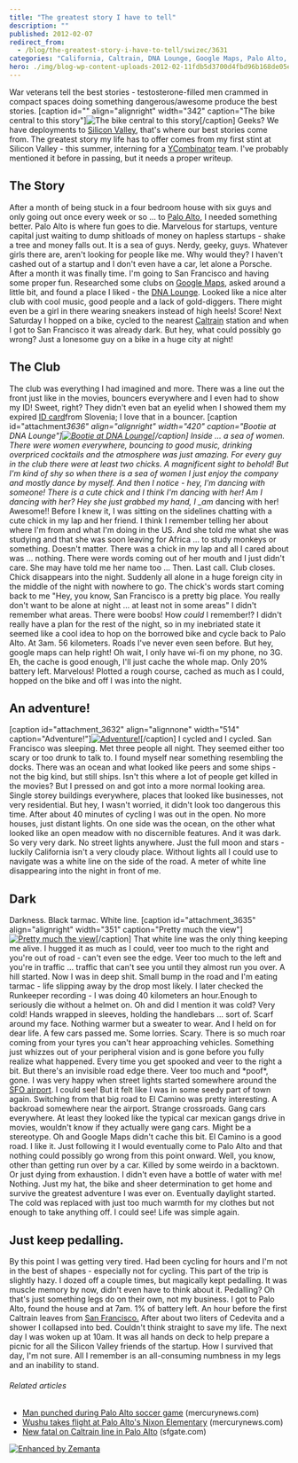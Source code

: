 ```yaml
---
title: "The greatest story I have to tell"
description: ""
published: 2012-02-07
redirect_from:
  - /blog/the-greatest-story-i-have-to-tell/swizec/3631
categories: "California, Caltrain, DNA Lounge, Google Maps, Palo Alto, Palo Alto California, San Francisco, Silicon Valley, Uncategorized"
hero: ./img/blog-wp-content-uploads-2012-02-11fdb5d3700d4fbd96b168de05ed2c21_77.jpg
---
```


War veterans tell the best stories - testosterone-filled men crammed in compact spaces doing something dangerous/awesome produce the best stories. \[caption id="" align="alignright" width="342" caption="The bike central to this story"]![The bike central to this story](./img/blog-wp-content-uploads-2012-02-11fdb5d3700d4fbd96b168de05ed2c21_77.jpg "The bike central to this story")\[/caption] Geeks? We have deployments to [Silicon Valley](<http://maps.google.com/maps?ll=37.37,-122.04&spn=1.0,1.0&q=37.37,-122.04 (Silicon%20Valley)&t=h> "Silicon Valley"), that's where our best stories come from. The greatest story my life has to offer comes from my first stint at Silicon Valley - this summer, interning for a [YCombinator](http://www.ycombinator.com "Y Combinator") team. I've probably mentioned it before in passing, but it needs a proper writeup.

## The Story

After a month of being stuck in a four bedroom house with six guys and only going out once every week or so ... to [Palo Alto](<http://maps.google.com/maps?ll=37.4291666667,-122.138055556&spn=0.1,0.1&q=37.4291666667,-122.138055556 (Palo%20Alto%2C%20California)&t=h> "Palo Alto, California"), I needed something better. Palo Alto is where fun goes to die. Marvelous for startups, venture capital just waiting to dump shitloads of money on hapless startups - shake a tree and money falls out. It is a sea of guys. Nerdy, geeky, guys. Whatever girls there are, aren't looking for people like me. Why would they? I haven't cashed out of a startup and I don't even have a car, let alone a Porsche. After a month it was finally time. I'm going to San Francisco and having some proper fun. Researched some clubs on [Google Maps](http://maps.google.com "Google Maps"), asked around a little bit, and found a place I liked - the [DNA Lounge](<http://maps.google.com/maps?ll=37.7710083333,-122.412694444&spn=0.01,0.01&q=37.7710083333,-122.412694444 (DNA%20Lounge)&t=h> "DNA Lounge"). Looked like a nice alter club with cool music, good people and a lack of gold-diggers. There might even be a girl in there wearing sneakers instead of high heels! Score! Next Saturday I hopped on a bike, cycled to the nearest [Caltrain](http://en.wikipedia.org/wiki/Caltrain "Caltrain") station and when I got to San Francisco it was already dark. But hey, what could possibly go wrong? Just a lonesome guy on a bike in a huge city at night!

## The Club

The club was everything I had imagined and more. There was a line out the front just like in the movies, bouncers everywhere and I even had to show my ID! Sweet, right? They didn't even bat an eyelid when I showed them my expired [ID card](http://en.wikipedia.org/wiki/Identity_document "Identity document")from Slovenia; I love that in a bouncer. \[caption id="attachment*3636" align="alignright" width="420" caption="Bootie at DNA Lounge"][![Bootie at DNA Lounge](http://swizec.com/blog/wp-content/uploads/2012/02/1074032723_aJTtC-M.jpeg "Bootie at DNA Lounge")](./img/blog-wp-content-uploads-2012-02-1074032723_aJTtC-M.jpg)\[/caption] Inside ... a sea of women. There were women everywhere, bouncing to good music, drinking overpriced cocktails and the atmosphere was just amazing. For every guy in the club there were at least two chicks. A magnificent sight to behold! But I'm kind of shy so when there is a sea of women I just enjoy the company and mostly dance by myself. And then I notice - hey, I'm dancing with someone! There is a cute chick and I think I'm dancing with her! Am I dancing with her? Hey she just grabbed my hand, I \_am* dancing with her! Awesome!! Before I knew it, I was sitting on the sidelines chatting with a cute chick in my lap and her friend. I think I remember telling her about where I'm from and what I'm doing in the US. And she told me what she was studying and that she was soon leaving for Africa ... to study monkeys or something. Doesn't matter. There was a chick in my lap and all I cared about was ... nothing. There were words coming out of her mouth and I just didn't care. She may have told me her name too ... Then. Last call. Club closes. Chick disappears into the night. Suddenly all alone in a huge foreign city in the middle of the night with nowhere to go. The chick's words start coming back to me "Hey, you know, San Francisco is a pretty big place. You really don't want to be alone at night ... at least not in some areas" I didn't remember what areas. There were boobs! How _could_ I remember!? I didn't really have a plan for the rest of the night, so in my inebriated state it seemed like a cool idea to hop on the borrowed bike and cycle back to Palo Alto. At 3am. 56 kilometers. Roads I've never even seen before. But hey, google maps can help right! Oh wait, I only have wi-fi on my phone, no 3G. Eh, the cache is good enough, I'll just cache the whole map. Only 20% battery left. Marvelous! Plotted a rough course, cached as much as I could, hopped on the bike and off I was into the night.

## An adventure!

\[caption id="attachment_3632" align="alignnone" width="514" caption="Adventure!"][![Adventure!](http://swizec.com/blog/wp-content/uploads/2012/02/Screen-Shot-2012-02-07-at-4.47.27-PM.png "Adventure!")](./img/blog-wp-content-uploads-2012-02-Screen-Shot-2012-02-07-at-4.47.27-PM.png)\[/caption] I cycled and I cycled. San Francisco was sleeping. Met three people all night. They seemed either too scary or too drunk to talk to. I found myself near something resembling the docks. There was an ocean and what looked like peers and some ships - not the big kind, but still ships. Isn't this where a lot of people get killed in the movies? But I pressed on and got into a more normal looking area. Single storey buildings everywhere, places that looked like businesses, not very residential. But hey, I wasn't worried, it didn't look too dangerous this time. After about 40 minutes of cycling I was out in the open. No more houses, just distant lights. On one side was the ocean, on the other what looked like an open meadow with no discernible features. And it was dark. So very very dark. No street lights anywhere. Just the full moon and stars - luckily California isn't a very cloudy place. Without lights all I could use to navigate was a white line on the side of the road. A meter of white line disappearing into the night in front of me.

## Dark

Darkness. Black tarmac. White line. \[caption id="attachment_3635" align="alignright" width="351" caption="Pretty much the view"][![Pretty much the view](http://swizec.com/blog/wp-content/uploads/2012/02/IMGP2951_thumb1.jpeg "Pretty much the view")](./img/blog-wp-content-uploads-2012-02-IMGP2951_thumb1.jpg)\[/caption] That white line was the only thing keeping me alive. I hugged it as much as I could, veer too much to the right and you're out of road - can't even see the edge. Veer too much to the left and you're in traffic ... traffic that can't see you until they almost run you over. A hill started. Now I was in deep shit. Small bump in the road and I'm eating tarmac - life slipping away by the drop most likely. I later checked the Runkeeper recording - I was doing 40 kilometers an hour.Enough to seriously die without a helmet on. Oh and did I mention it was cold? Very cold! Hands wrapped in sleeves, holding the handlebars ... sort of. Scarf around my face. Nothing warmer but a sweater to wear. And I held on for dear life. A few cars passed me. Some lorries. Scary. There is so much roar coming from your tyres you can't hear approaching vehicles. Something just whizzes out of your peripheral vision and is gone before you fully realize what happened. Every time you get spooked and veer to the right a bit. But there's an invisible road edge there. Veer too much and \*poof\*, gone. I was very happy when street lights started somewhere around the [SFO airport](<http://maps.google.com/maps?ll=37.6188888889,-122.375&spn=0.03,0.03&q=37.6188888889,-122.375 (San%20Francisco%20International%20Airport)&t=h> "San Francisco International Airport"). I could see! But it felt like I was in some seedy part of town again. Switching from that big road to El Camino was pretty interesting. A backroad somewhere near the airport. Strange crossroads. Gang cars everywhere. At least they looked like the typical car mexican gangs drive in movies, wouldn't know if they actually were gang cars. Might be a stereotype. Oh and Google Maps didn't cache this bit. El Camino is a good road. I like it. Just following it I would eventually come to Palo Alto and that nothing could possibly go wrong from this point onward. Well, you know, other than getting run over by a car. Killed by some weirdo in a backtown. Or just dying from exhaustion. I didn't even have a bottle of water with me! Nothing. Just my hat, the bike and sheer determination to get home and survive the greatest adventure I was ever on. Eventually daylight started. The cold was replaced with just too much warmth for my clothes but not enough to take anything off. I could see! Life was simple again.

## Just keep pedalling.

By this point I was getting very tired. Had been cycling for hours and I'm not in the best of shapes - especially not for cycling. This part of the trip is slightly hazy. I dozed off a couple times, but magically kept pedalling. It was muscle memory by now, didn't even have to think about it. Pedalling? Oh that's just something legs do on their own, not my business. I got to Palo Alto, found the house and at 7am. 1% of battery left. An hour before the first Caltrain leaves from [San Francisco.](<http://maps.google.com/maps?ll=37.7793,-122.4192&spn=0.1,0.1&q=37.7793,-122.4192 (San%20Francisco)&t=h> "San Francisco") After about two liters of Cedevita and a shower I collapsed into bed. Couldn't think straight to save my life. The next day I was woken up at 10am. It was all hands on deck to help prepare a picnic for all the Silicon Valley friends of the startup. How I survived that day, I'm not sure. All I remember is an all-consuming numbness in my legs and an inability to stand.

###### Related articles

- [Man punched during Palo Alto soccer game](http://www.mercurynews.com/breaking-news/ci_19906706) (mercurynews.com)
- [Wushu takes flight at Palo Alto's Nixon Elementary](http://www.mercurynews.com/peninsula/ci_19741327) (mercurynews.com)
- [New fatal on Caltrain line in Palo Alto](http://www.sfgate.com/cgi-bin/article.cgi?f=/c/a/2011/11/26/BA2L1M4JH5.DTL) (sfgate.com)

[![Enhanced by Zemanta](http://img.zemanta.com/zemified_e.png?x-id=f5c50df4-886a-4fc9-a03d-118a1963b574)](http://www.zemanta.com/ "Enhanced by Zemanta")
